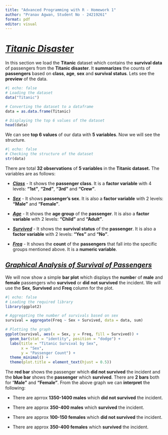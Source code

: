```yaml
---
title: "Advanced Programming with R - Homework 1"
author: "Pranav Agwan, Student No - 24219261"
format: pdf
editor: visual
---
```


# [***Titanic Disaster***]{.underline}

In this section we load the **Titanic** dataset which contains the **survival data** of passengers from the **Titanic disaster**. It **summarizes** the counts of **passengers** based on **class**, **age**, **sex** and **survival status**. Lets see the **preview** of the data.

```r
#| echo: false
# Loading the dataset
data("Titanic")

# Converting the dataset to a dataframe
data = as.data.frame(Titanic)

# Displaying the top 6 values of the dataset
head(data)
```

We can see **top 6 values** of our data with **5 variables**. Now we will see the structure.

```r
#| echo: false
# Checking the structure of the dataset
str(data)
```

There are total **32 observations** of **5 variables** in the **Titanic dataset.** The variables are as follows:

-   [***Class***]{.underline} - It shows the **passenger class**. It is a **factor variable** with 4 levels: **"1st"**, **"2nd"**, **"3rd"** and **"Crew"**.

-   [***Sex***]{.underline} - It shows **passenger's sex**. It is also a **factor variable** with 2 levels: **"Male"** and **"Female"**.

-   [***Age***]{.underline} - It shows the **age group** of the **passenger**. It is also a **factor variable** with 2 levels: **"Child"** and **"Adult"**.

-   [***Survived***]{.underline} - It shows the **survival status** of the **passenger**. It is also a **factor variable** with 2 levels: **"Yes"** and **"No"**.

-   [***Freq***]{.underline} - It shows the **count** of the **passengers** that fall into the specific groups mentioned above. It is a **numeric variable**.

## [*Graphical Analysis of Survival of Passengers*]{.underline}

We will now show a simple **bar plot** which displays the **numbe**r of **male** and **female** passengers who **survived** or **did** **not survived** the incident. We will use the **Sex**, **Survived** and **Freq** column for the plot.

```r
#| echo: false
# Loading the required library
library(ggplot2)

# Aggregating the number of survivals based on sex
survival = aggregate(Freq ~ Sex + Survived, data = data, sum)

# Plotting the graph
ggplot(survival, aes(x = Sex, y = Freq, fill = Survived)) +
  geom_bar(stat = "identity", position = "dodge") +
  labs(title = "Titanic Survival by Sex",
       x = "Sex",
       y = "Passenger Count") +
  theme_minimal() +
  theme(plot.title = element_text(hjust = 0.5))
```

The **red bar** shows the passenger which **did not survived** the incident and the **blue bar** shows the **passenger** which **survived**. There are **2 bars** both for "**Male"** and **"Female"**. From the above graph we can **interpret** the following:

-   There are aprrox **1350-1400 males** which **did not survived** the incident.

-   There are approx **350-400 males** which **survived** the incident.

-   There are approx **100-150 females** which **did not survived** the incident.

-   There are approx **350-400 females** which **survived** the incident.
